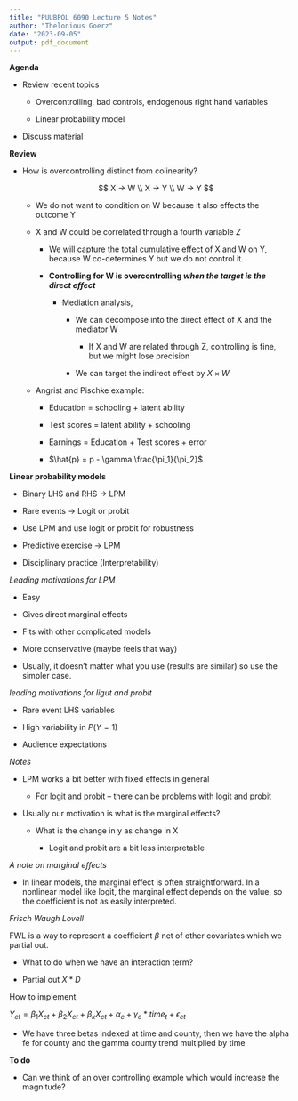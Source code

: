 ```yaml
---
title: "PUUBPOL 6090 Lecture 5 Notes"
author: "Thelonious Goerz"
date: "2023-09-05"
output: pdf_document
---
```


**Agenda**

-   Review recent topics

    -   Overcontrolling, bad controls, endogenous right hand variables

    -   Linear probability model

-   Discuss material

**Review**

-   How is overcontrolling distinct from colinearity?

    $$
    X -> W \\
    X -> Y \\
    W -> Y 
    $$

    -   We do not want to condition on W because it also effects the outcome Y

    -   X and W could be correlated through a fourth variable $Z$

        -   We will capture the total cumulative effect of X and W on Y, because W co-determines Y but we do not control it.

        -   **Controlling for W is overcontrolling *when the target is the direct effect***

            -   Mediation analysis,

                -   We can decompose into the direct effect of X and the mediator W

                    -   If X and W are related through Z, controlling is fine, but we might lose precision

                -   We can target the indirect effect by $X \times W$

    -   Angrist and Pischke example:

        -   Education = schooling + latent ability

        -   Test scores = latent ability + schooling

        -   Earnings = Education + Test scores + error

        -   $\hat{p} = p - \gamma \frac{\pi_1}{\pi_2}$

**Linear probability models**

-   Binary LHS and RHS -\> LPM

-   Rare events -\> Logit or probit

-   Use LPM and use logit or probit for robustness

-   Predictive exercise -\> LPM

-   Disciplinary practice (Interpretability)

*Leading motivations for LPM*

-   Easy

-   Gives direct marginal effects

-   Fits with other complicated models

-   More conservative (maybe feels that way)

-   Usually, it doesn't matter what you use (results are similar) so use the simpler case.

*leading motivations for ligut and probit*

-   Rare event LHS variables

-   High variability in $P(Y=1)$

-   Audience expectations

*Notes*

-   LPM works a bit better with fixed effects in general

    -   For logit and probit -- there can be problems with logit and probit

-   Usually our motivation is what is the marginal effects?

    -   What is the change in y as change in X

        -   Logit and probit are a bit less interpretable

*A note on marginal effects*

-   In linear models, the marginal effect is often straightforward. In a nonlinear model like logit, the marginal effect depends on the value, so the coefficient is not as easily interpreted.

*Frisch Waugh Lovell*

FWL is a way to represent a coefficient $\beta$ net of other covariates which we partial out.

-   What to do when we have an interaction term?

-   Partial out $X* D$

How to implement

$Y_{ct} = \beta_1 X_{ct} + \beta_2X_{ct} + \beta_k X_{ct} + \alpha_c + \gamma_c * time_t + \epsilon_{ct}$

-   We have three betas indexed at time and county, then we have the alpha fe for county and the gamma county trend multiplied by time

**To do**

-   Can we think of an over controlling example which would increase the magnitude?

